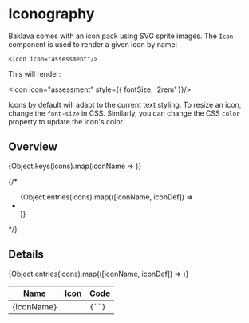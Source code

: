 




<Meta title="Docs/Iconography"/>

# Iconography

Baklava comes with an icon pack using SVG sprite images. The `Icon` component is used to render a given icon by name:

```tsx
<Icon icon="assessment"/>
```

This will render:

<Icon icon="assessment" style={{ fontSize: '2rem' }}/>

Icons by default will adapt to the current text styling. To resize an icon, change the `font-size` in CSS. Similarly, you can change the CSS `color` property to update the icon's color.


## Overview

<IconGallery>
  {Object.keys(icons).map(iconName =>
    <IconItem key={iconName} name={iconName}>
      <Icon icon={iconName} className="icon"/>
    </IconItem>
  )}
</IconGallery>

{/*
<Unstyled>
  <ul className={cl['icons-overview']}>
    {Object.entries(icons).map(([iconName, iconDef]) =>
      <TooltipProvider key={iconName} tooltip={iconName}>
        <li><Icon icon={iconName} className="icon"/></li>
      </TooltipProvider>
    )}
  </ul>
</Unstyled>
*/}

## Details

<table className={cl['icons-table']}>
  <thead>
    <tr>
      <th>Name</th>
      <th>Icon</th>
      <th>Code</th>
    </tr>
  </thead>
  <tbody>
    {Object.entries(icons).map(([iconName, iconDef]) =>
      <tr key={iconName}>
        <td className={cx(cl['cell'], cl['cell-name'])}>{iconName}</td>
        <td className={cx(cl['cell'], cl['cell-icon'])}><Icon icon={iconName}/></td>
        <td className={cx(cl['cell'], cl['cell-code'])}><code>{`<Icon icon=${JSON.stringify(iconName)}/>`}</code></td>
      </tr>
    )}
  </tbody>
</table>
